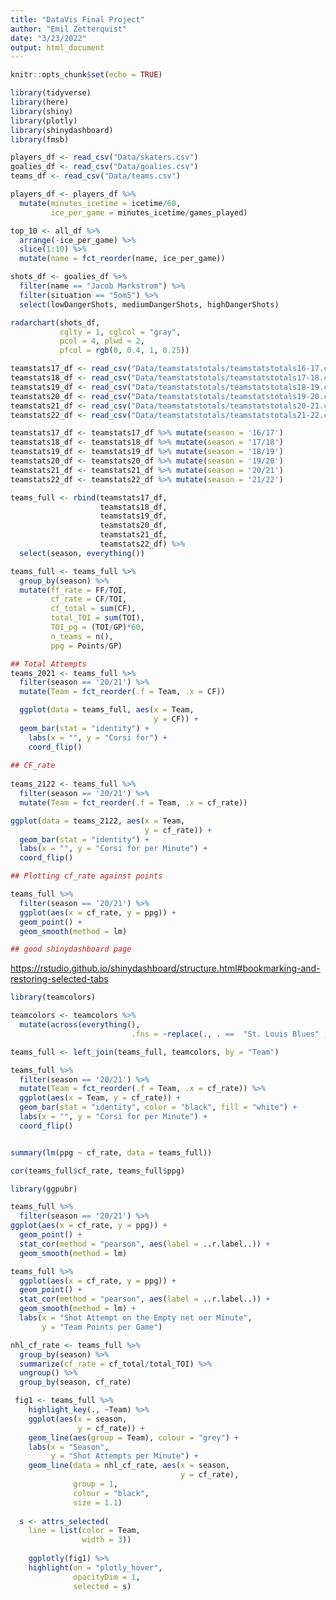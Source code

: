 ```yaml
---
title: "DataVis Final Project"
author: "Emil Zetterquist"
date: "3/23/2022"
output: html_document
---
```


```r
knitr::opts_chunk$set(echo = TRUE)
```

```r
library(tidyverse)
library(here)
library(shiny)
library(plotly)
library(shinydashboard)
library(fmsb)

players_df <- read_csv("Data/skaters.csv")
goalies_df <- read_csv("Data/goalies.csv")
teams_df <- read_csv("Data/teams.csv")
```


```r
players_df <- players_df %>%
  mutate(minutes_icetime = icetime/60,
         ice_per_game = minutes_icetime/games_played)

top_10 <- all_df %>% 
  arrange(-ice_per_game) %>%
  slice(1:10) %>%
  mutate(name = fct_reorder(name, ice_per_game))

```


```r
shots_df <- goalies_df %>%
  filter(name == "Jacob Markstrom") %>%
  filter(situation == "5om5") %>%
  select(lowDangerShots, mediumDangerShots, highDangerShots)

radarchart(shots_df,
           cglty = 1, cglcol = "gray",
           pcol = 4, plwd = 2,
           pfcol = rgb(0, 0.4, 1, 0.25))
```

```r
teamstats17_df <- read_csv("Data/teamstatstotals/teamstatstotals16-17.csv")
teamstats18_df <- read_csv("Data/teamstatstotals/teamstatstotals17-18.csv")
teamstats19_df <- read_csv("Data/teamstatstotals/teamstatstotals18-19.csv")
teamstats20_df <- read_csv("Data/teamstatstotals/teamstatstotals19-20.csv")
teamstats21_df <- read_csv("Data/teamstatstotals/teamstatstotals20-21.csv")
teamstats22_df <- read_csv("Data/teamstatstotals/teamstatstotals21-22.csv")

teamstats17_df <- teamstats17_df %>% mutate(season = '16/17')
teamstats18_df <- teamstats18_df %>% mutate(season = '17/18') 
teamstats19_df <- teamstats19_df %>% mutate(season = '18/19')
teamstats20_df <- teamstats20_df %>% mutate(season = '19/20')
teamstats21_df <- teamstats21_df %>% mutate(season = '20/21')
teamstats22_df <- teamstats22_df %>% mutate(season = '21/22')

teams_full <- rbind(teamstats17_df,
                    teamstats18_df,
                    teamstats19_df,
                    teamstats20_df, 
                    teamstats21_df,
                    teamstats22_df) %>%
  select(season, everything())

teams_full <- teams_full %>%
  group_by(season) %>%
  mutate(ff_rate = FF/TOI,
         cf_rate = CF/TOI,
         cf_total = sum(CF),
         total_TOI = sum(TOI),
         TOI_pg = (TOI/GP)*60,
         n_teams = n(),
         ppg = Points/GP)

## Total Attempts
teams_2021 <- teams_full %>% 
  filter(season == '20/21') %>%
  mutate(Team = fct_reorder(.f = Team, .x = CF))

  ggplot(data = teams_full, aes(x = Team,
                                y = CF)) +
  geom_bar(stat = "identity") +
    labs(x = "", y = "Corsi for") +
    coord_flip()
  
## CF_rate
  
teams_2122 <- teams_full %>%
  filter(season == '20/21') %>%
  mutate(Team = fct_reorder(.f = Team, .x = cf_rate)) 

ggplot(data = teams_2122, aes(x = Team,
                              y = cf_rate)) +
  geom_bar(stat = "identity") +
  labs(x = "", y = "Corsi for per Minute") +
  coord_flip()

## Plotting cf_rate against points

teams_full %>% 
  filter(season == '20/21') %>%
  ggplot(aes(x = cf_rate, y = ppg)) +
  geom_point() +
  geom_smooth(method = lm)

## good shinydashboard page
```


<https://rstudio.github.io/shinydashboard/structure.html#bookmarking-and-restoring-selected-tabs>

```r
library(teamcolors)

teamcolors <- teamcolors %>%
  mutate(across(everything(),
                           .fns = ~replace(., . ==  "St. Louis Blues" , "St Louis Blues")))

teams_full <- left_join(teams_full, teamcolors, by = "Team")

teams_full %>%
  filter(season == '20/21') %>%
  mutate(Team = fct_reorder(.f = Team, .x = cf_rate)) %>%
  ggplot(aes(x = Team, y = cf_rate)) +
  geom_bar(stat = "identity", color = "black", fill = "white") +
  labs(x = "", y = "Corsi for per Minute") +
  coord_flip()


summary(lm(ppg ~ cf_rate, data = teams_full))

cor(teams_full$cf_rate, teams_full$ppg)

library(ggpubr)

teams_full %>%
  filter(season == '20/21') %>%
ggplot(aes(x = cf_rate, y = ppg)) +
  geom_point() + 
  stat_cor(method = "pearson", aes(label = ..r.label..)) +
  geom_smooth(method = lm)

teams_full %>%
  ggplot(aes(x = cf_rate, y = ppg)) +
  geom_point() +
  stat_cor(method = "pearson", aes(label = ..r.label..)) +
  geom_smooth(method = lm) +
  labs(x = "Shot Attempt on the Empty net oer Minute",
       y = "Team Points per Game")
```

```r

nhl_cf_rate <- teams_full %>%
  group_by(season) %>%
  summarize(cf_rate = cf_total/total_TOI) %>%
  ungroup() %>%
  group_by(season, cf_rate)

```

```r
 fig1 <- teams_full %>%
    highlight_key(., ~Team) %>%
    ggplot(aes(x = season, 
               y = cf_rate)) +
    geom_line(aes(group = Team), colour = "grey") +
    labs(x = "Season",
         y = "Shot Attempts per Minute") +
    geom_line(data = nhl_cf_rate, aes(x = season,
                                      y = cf_rate), 
              group = 1,
              colour = "black", 
              size = 1.1) 
  
  s <- attrs_selected(
    line = list(color = Team,
                width = 3))
  
    ggplotly(fig1) %>%
    highlight(on = "plotly_hover",
              opacityDim = 1,
              selected = s)
```

